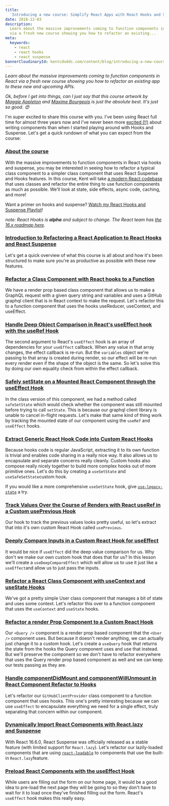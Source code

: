 ```yaml
---
title:
  'Introducing a new course: Simplify React Apps with React Hooks and Suspense'
date: 2018-12-03
description:
  Learn about the massive improvements coming to function components in React
  via a fresh new course showing you how to refactor an existing...
meta:
  keywords:
    - react
    - react hooks
    - react suspense
bannerCloudinaryId: kentcdodds.com/content/blog/introducing-a-new-course-simplify-react-apps-with-react-hooks-and-suspense/banner
---
```


_Learn about the massive improvements coming to function components in React via
a fresh new course showing you how to refactor an existing app to these new and
upcoming APIs._

_Ok, before I get into things, can I just say that this course artwork by_
[_Maggie Appleton_](https://twitter.com/mappletons) _and_
[_Maxime Bourgeois_](https://twitter.com/MaximalGFX) _is just the absolute best.
It's just so good. 😍_

I'm super excited to share this course with you. I've been using React full time
for almost three years now and I've never been more
[excited (!!)](https://youtu.be/0jlTw2XI7I8?list=PLV5CVI1eNcJgCrPH_e6d57KRUTiDZgs0u)
about writing components than when I started playing around with Hooks and
Suspense. Let's get a quick rundown of what you can expect from the course:

### [About the course](https://egghead.io/courses/simplify-react-apps-with-react-hooks-and-suspense)

With the massive improvements to function components in React via hooks and
suspense, you may be interested in seeing how to refactor a typical class
component to a simpler class component that uses React Suspense and Hooks
features. In this course, Kent will take
[a modern React codebase](https://github.com/kentcdodds/react-github-profile)
that uses classes and refactor the entire thing to use function components as
much as possible. We'll look at state, side effects, async code, caching, and
more!

Want a primer on hooks and suspense?
[Watch my React Hooks and Suspense Playlist](https://egghead.io/playlists/react-hooks-and-suspense-650307f2)!

_note: React Hooks is_ **_alpha_** _and subject to change. The React team has_
[_the 16.x roadmap here_](https://reactjs.org/blog/2018/11/27/react-16-roadmap.html)_._

### [Introduction to Refactoring a React Application to React Hooks and React Suspense](https://egghead.io/lessons/react-introduction-to-refactoring-a-react-application-to-react-hooks-and-react-suspense)

Let's get a quick overview of what this course is all about and how it's been
structured to make sure you're as productive as possible with these new
features.

### [Refactor a Class Component with React hooks to a Function](https://egghead.io/lessons/react-refactor-a-class-component-with-react-hooks-to-a-function)

We have a render prop based class component that allows us to make a GraphQL
request with a given query string and variables and uses a GitHub graphql client
that is in React context to make the request. Let's refactor this to a function
component that uses the hooks useReducer, useContext, and useEffect.

### [Handle Deep Object Comparison in React's useEffect hook with the useRef Hook](https://egghead.io/lessons/react-handle-deep-object-comparison-in-react-s-useeffect-hook-with-the-useref-hook)

The second argument to React's `useEffect` hook is an array of dependencies for
your `useEffect` callback. When any value in that array changes, the effect
callback is re-run. But the `variables` object we're passing to that array is
created during render, so our effect will be re-run every render even if the
shape of the object is the same. So let's solve this by doing our own equality
check from within the effect callback.

### [Safely setState on a Mounted React Component through the useEffect Hook](https://egghead.io/lessons/react-safely-setstate-on-a-mounted-react-component-through-the-useeffect-hook)

In the class version of this component, we had a method called `safeSetState`
which would check whether the component was still mounted before trying to call
`setState`. This is because our graphql client library is unable to cancel
in-flight requests. Let's make that same kind of thing work by tracking the
mounted state of our component using the `useRef` and `useEffect` hooks.

### [Extract Generic React Hook Code into Custom React Hooks](https://egghead.io/lessons/react-extract-generic-react-hook-code-into-custom-react-hooks)

Because hooks code is regular JavaScript, extracting it to its own function is
trivial and enables code sharing in a really nice way. It also allows us to
encapsulate and separate concerns really cleanly. Custom hooks also compose
really nicely together to build more complex hooks out of more primitive ones.
Let's do this by creating a `useSetState` and `useSafeSetState`custom hook.

If you would like a more comprehensive `useSetState` hook, give
[`use-legacy-state`](https://github.com/suchipi/use-legacy-state) a try.

### [Track Values Over the Course of Renders with React useRef in a Custom usePrevious Hook](https://egghead.io/lessons/react-track-values-over-the-course-of-renders-with-react-useref-in-a-custom-useprevious-hook)

Our hook to track the previous values looks pretty useful, so let's extract that
into it's own custom React Hook called `usePrevious`.

### [Deeply Compare Inputs in a Custom React Hook for useEffect](https://egghead.io/lessons/react-deeply-compare-inputs-in-a-custom-react-hook-for-useeffect)

It would be nice if `useEffect` did the deep value comparison for us. Why don't
we make our own custom hook that does that for us? In this lesson we'll create a
`useDeepCompareEffect` which will allow us to use it just like a `useEffect`and
allow us to just pass the inputs.

### [Refactor a React Class Component with useContext and useState Hooks](https://egghead.io/lessons/react-refactor-a-react-class-component-with-usecontext-and-usestate-hooks)

We've got a pretty simple User class component that manages a bit of state and
uses some context. Let's refactor this over to a function component that uses
the `useContext` and `useState` hooks.

### [Refactor a render Prop Component to a Custom React Hook](https://egghead.io/lessons/react-refactor-a-render-prop-component-to-a-custom-react-hook)

Our `<Query />` component is a render prop based component that the `<User />`
component uses. But because it doesn't render anything, we can actually just
change it to a custom hook. Let's create a `useQuery` hook that returns the
state from the hooks the Query component uses and use that instead. But we'll
preserve the component so we don't have to refactor everywhere that uses the
Query render prop based component as well and we can keep our tests passing as
they are.

### [Handle componentDidMount and componentWillUnmount in React Component Refactor to Hooks](https://egghead.io/lessons/react-handle-componentdidmount-and-componentwillunmount-in-react-component-refactor-to-hooks)

Let's refactor our `GitHubClientProvider` class component to a function
component that uses hooks. This one's pretty interesting because we can use
`useEffect` to encapsulate everything we need for a single effect, truly
separating that concern within our component.

### [Dynamically Import React Components with React.lazy and Suspense](https://egghead.io/lessons/react-dynamically-import-react-components-with-react-lazy-and-suspense)

With React 16.6.0, React Suspense was officially released as a stable feature
(with limited support for `React.lazy`). Let's refactor our lazily-loaded
components that are using
[`react-loadable`](https://github.com/jamiebuilds/react-loadable) to components
that use the built-in `React.lazy`feature.

### [Preload React Components with the useEffect Hook](https://egghead.io/lessons/react-preload-react-components-with-the-useeffect-hook)

While users are filling out the form on our home page, it would be a good idea
to pre-load the next page they will be going to so they don't have to wait for
it to load once they've finished filling out the form. React's `useEffect` hook
makes this really easy.
